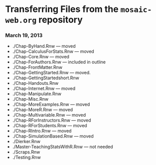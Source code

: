 Transferring Files from the `mosaic-web.org` repository
========================================================

### March 19, 2013

* ./Chap-ByHand.Rnw --- moved
* ./Chap-CalculusForStats.Rnw --- moved
* ./Chap-Core.Rnw --- moved
* ./Chap-ForAuthors.Rnw --- included in outline
* ./Chap-FrontMatter.Rnw
* ./Chap-GettingStarted.Rnw --- moved.
* ./Chap-GettingStartedshort.Rnw
* ./Chap-Handouts.Rnw
* ./Chap-Internet.Rnw --- moved
* ./Chap-Manipulate.Rnw
* ./Chap-Misc.Rnw
* ./Chap-MoreExamples.Rnw --- moved
* ./Chap-MoreR.Rnw --- moved
* ./Chap-Multivariable.Rnw --- moved 
* ./Chap-RForInstructors.Rnw --- moved
* ./Chap-RForStudents.Rnw --- moved
* ./Chap-RIntro.Rnw --- moved
* ./Chap-SimulationBased.Rnw --- moved
* ./Dierker.Rnw
* ./Master-TeachingStatsWithR.Rnw --- not needed
* ./Scraps.Rnw
* ./Testing.Rnw


